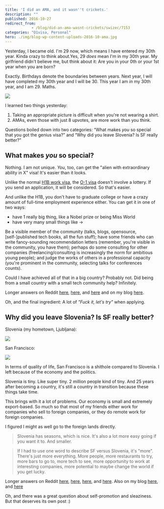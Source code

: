 ```yaml
---
title: 'I did an AMA, and it wasn''t crickets.'
description: ""
published: 2016-10-27
redirect_from: 
            - /blog/did-an-ama-wasnt-crickets/swizec/7153
categories: "O1visa, Personal"
hero: ./img/blog-wp-content-uploads-2016-10-ama.jpg
---
```

Yesterday, I became old. I&#x27;m 29 now, which means I have entered my 30th year. Kinda crazy to think about.Yes, 29 _does_ mean I&#x27;m in my 30th year. My girlfriend didn&#x27;t believe me, but think about it: Are you in your 0th or your 1st year when you are born?

Exactly. Birthdays denote the boundaries between years. Next year, I will have completed my 30th year and I will be 30. This year I am _in_ my 30th year, and I am 29. Maths.

![](./img/blog-wp-content-uploads-2016-10-ama.jpg)

I learned two things yesterday:

1. Taking an appropriate picture is difficult when you&#x27;re not wearing a shirt.
2. AMAs, even those with just 8 upvotes, are more work than you think.

Questions boiled down into two categories: “What makes _you_ so special that you got the genius visa?” and “Why did you leave Slovenia? Is SF really better?”

## What makes _you_ so special?

Nothing. I am not unique. _You_, too, can get the &quot;alien with extraordinary ability in X&quot; visa! It&#x27;s easier than it looks.

Unlike the normal [H1B work visa](wikipedia), the [O-1 visa](wikipedia) doesn&#x27;t involve a lottery. If you send an application, it will be considered. So that&#x27;s easier.

And unlike the H1B, you don&#x27;t have to graduate college or have a crazy amount of full-time employment experience either. You can get it in one of two ways:

- have 1 really big thing, like a Nobel prize or being Miss World
- have very many small things like →

Be a visible member of the community (talks, blogs, opensource, \[self-]published tech books, all the fun stuff); have some friends who can write fancy-sounding recommendation letters (remember, you&#x27;re visible in the community, you have them); perhaps do some consulting for other companies (freelancing/consulting is increasingly the norm for ambitious young people); and judge the works of others in a professional capacity (you&#x27;re prominent in the community, selecting talks for conferences counts).

Could I have achieved all of that in a big country? Probably not. Did being from a small country with a small tech community help? Infinitely.

Longer answers on Reddit [here](https://www.reddit.com/r/IAmA/comments/59c6el/im_29_been_coding_for_20_years_last_year_the_us/d97984z/), [here](https://www.reddit.com/r/IAmA/comments/59c6el/im_29_been_coding_for_20_years_last_year_the_us/d97dggd/), and [here](https://www.reddit.com/r/IAmA/comments/59c6el/im_29_been_coding_for_20_years_last_year_the_us/d97dwy9/) and on my blog [here](https://swizec.com/blog/how-i-got-a-visa-normally-reserved-for-nobel-laureates/swizec/6767).

Oh, and the final ingredient: A lot of _&quot;Fuck it, let&#x27;s try&quot;_ when applying.

## Why did you leave Slovenia? Is SF really better?

Slovenia (my hometown, Ljubljana):

![](./img/blog-wp-content-uploads-2016-10-ljubljana.jpg)

San Francisco:

![](./img/blog-wp-content-uploads-2016-10-sanfrancisco.jpg)

In terms of quality of life, San Francisco is a shithole compared to Slovenia. I left because of the economy and the politics.

Slovenia is tiny. Like super tiny. 2 million people kind of tiny. And 25 years after becoming a country, it&#x27;s still a country in transition because these things take time.

This brings with it a lot of problems. Our economy is small and extremely export-based. So much so that most of my friends either work for companies who sell to foreign companies, or they do remote work for foreign companies.

I figured I might as well go to the foreign lands directly.

> Slovenia has seasons, which is nice. It&#x27;s also a lot more easy going if you want it to. And smaller.

> If I had to use one word to describe SF versus Slovenia, it&#x27;s &quot;more&quot;. There&#x27;s just more everything. More people, more restaurants to try, more bars to go to, more tech to see, more opportunity to work at interesting companies, more potential to maybe change the world if you get lucky.

Longer answers on Reddit [here](https://www.reddit.com/r/IAmA/comments/59c6el/im_29_been_coding_for_20_years_last_year_the_us/d97nd5t/), [here](https://www.reddit.com/r/IAmA/comments/59c6el/im_29_been_coding_for_20_years_last_year_the_us/d97abou/), [here](https://www.reddit.com/r/IAmA/comments/59c6el/im_29_been_coding_for_20_years_last_year_the_us/d97dis2/), and [here](https://www.reddit.com/r/programming/comments/59c7gv/im_29_been_coding_for_20_years_last_year_the_us/d98cic1/). Also on my blog [here](https://swizec.com/blog/does-it-make-sense-move-san-francisco/swizec/6805), and [here](https://swizec.com/blog/its-good-to-be-back-but-i-still-dont-know-where-i-like-it-more/swizec/6610)

Oh, and there was a great question about self-promotion and sleaziness. But that deserves its own post :)
